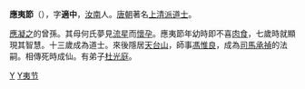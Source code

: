 '''應夷節'''（{{bd|?||?|}}），字'''適中'''，[[汝南|汝南]]人。[[唐朝|唐朝]]著名[[上清派|上清派]][[道士|道士]]。

[[應凝之|應凝之]]的曾孫。其母何氏夢見[[流星|流星]]而[[懷孕|懷孕]]。應夷節年幼時即不喜[[肉食|肉食]]，七歲時就顯現其智慧。十三歲成為道士。來後隱居[[天台山_(浙江)|天台山]]，師事[[馮惟良|馮惟良]]，成為[[司馬承禎|司馬承禎]]的法嗣。相傳死時成仙。有弟子[[杜光庭|杜光庭]]。

[[Category:唐朝道士|Y]]
[[Category:应姓|Y夷节]]